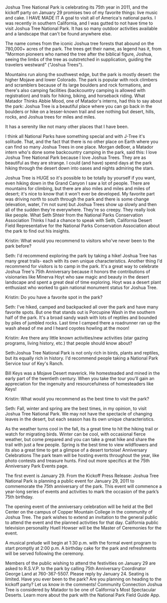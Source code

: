 Joshua Tree National Park is celebrating its 75th year in 2011, and the kickoff party on January 29 promises two of my favorite things: live music and cake.
I HAVE MADE IT A goal to visit all of America's national parks. I was recently in southern California, and I was gutted to not have time to visit Joshua Tree National Park. It has so many outdoor activities available and a landscape that can't be found anywhere else.

The name comes from the iconic Joshua tree forests that abound on the 780,000+ acres of the park. The trees get their name, as legend has it, from "Mormon pioneers who named the tree after the biblical figure, Joshua, seeing the limbs of the tree as outstretched in supplication, guiding the travelers westward" ("Joshua Trees").

Mountains run along the southwest edge, but the park is mostly desert: the higher Mojave and lower Colorado. The park is popular with rock climbers and scramblers because of its large boulders and rock formations, and there's also camping facilities (backcountry camping is allowed with registration) and trails for hiking, biking, and horseback riding.
What Matador Thinks
Abbie Mood, one of Matador's interns, had this to say about the park:
Joshua Tree is a beautiful place where you can go back in the boulders or hike on a lesser-known trail and see nothing but desert, hills, rocks, and Joshua trees for miles and miles.

It has a serenity like not many other places that I have been.

I think all National Parks have something special and with J-Tree it's solitude. That, and the fact that there is no other place on Earth where you can find so many Joshua Trees in one place.
Morgan deBoer, a Matador intern who's done some backcountry camping in the park, said this:
I love Joshua Tree National Park because I love Joshua Trees. They are as beautiful as they are strange. I could (and have) spend days at the park hiking through the desert down into oases and nights admiring the stars.

Joshua Tree is HUGE so it's possible to be totally by yourself if you want, even hiking down in the Grand Canyon I saw a lot of people. There are mountains for climbing, but there are also miles and miles and miles of desert; it's nice to know that it won't ever be developed. My favorite part was driving north to south through the park and there is some change (elevation, water, I'm not sure) but Joshua Trees show up slowly and then all of the sudden they're everywhere. They're so creepy. They really look like people.
What Seth Shteir from the National Parks Conservation Association Thinks
I had a chance to speak with Seth, California Desert Field Representative for the National Parks Conservation Association about the park to find out his insights.

Kristin: What would you recommend to visitors who've never been to the park before?

Seth: I'd recommend exploring the park by taking a hike! Joshua Tree has many great trails- each with its own unique characteristics. Another thing I'd recommend for visitors is to camp in the park. It's a great way to celebrate Joshua Tree's 75th Anniversary because it honors the contributions of visionaries like Minerva Hoyt who saw magic and beauty in the desert landscape and spent a great deal of time exploring. Hoyt was a desert plant enthusiast who worked to gain national monument status for Joshua Tree.

Kristin: Do you have a favorite spot in the park?

Seth: I've hiked, camped and backpacked all over the park and have many favorite spots. But one that stands out is Porcupine Wash in the southern half of the park. It's a broad sandy wash with lots of reptiles and bounded by piles of jumbled rocks. Last time I camped there a roadrunner ran up the wash ahead of me and I heard coyotes howling at the moon!

Kristin: Are there any little known activities/new activities (star gazing programs, living history, etc.) that people should know about?

Seth:Joshua Tree National Park is not only rich in birds, plants and reptiles, but its equally rich in history. I'd recommend people taking a National Park Service tour of Key's Ranch.

Bill Keys was a Mojave Desert maverick. He homesteaded and mined in the early part of the twentieth century. When you take the tour you'll gain an appreciation for the ingenuity and resourcefulness of homesteaders like Keys!

Kristin: What would you recommend as the best time to visit the park?

Seth: Fall, winter and spring are the best times, in my opinion, to visit Joshua Tree National Park. We may not have the spectacle of changing leaves in the desert, but each season has its own unique characteristics.

As the weather turns cool in the fall, its a great time to hit the hiking trail or watch for migrating birds. Winter can be cool, with occasional fierce weather, but come prepared and you can take a great hike and share the trail with just a few people. Spring is the best time to view wildflowers and its also a great time to get a glimpse of a desert tortoise!
Anniversary Celebrations
The park team will be hosting events throughout the year, like photo contests and treasure hunts. Find out more specifics at the 75th Anniversary Park Events page.

The first event is January 29. From the Kickoff Press Release:
Joshua Tree National Park is planning a public event for January 29, 2011 to commemorate the 75th anniversary of the park. This event will commence a year-long series of events and activities to mark the occasion of the park’s 75th birthday.

The opening event of the anniversary celebration will be held at the Bell Center on the campus of Copper Mountain College in the community of Joshua Tree. The park wishes to extend an invitation to the general public to attend the event and the planned activities for that day. California public television personality Huell Howser will be the Master of Ceremonies for the event.

A musical prelude will begin at 1:30 p.m. with the formal event program to start promptly at 2:00 p.m. A birthday cake for the park and refreshments will be served following the ceremony.

Members of the public wishing to attend the festivities on January 29 are asked to R.S.V.P. to the park by calling 75th Anniversary Coordinator George Land at 760-367-5507. Please reply by January 24. Seating is limited.
Have you ever been to the park? Are you planning on heading to the kickoff party? Let us know in the comments!
Community Connection
Joshua Tree is considered by Matador to be one of California's Most Spectacular Deserts. Learn more about the park with the National Park Field Guide App.